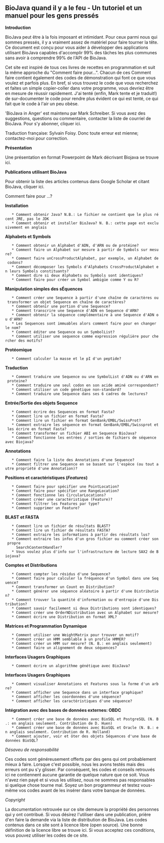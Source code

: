 == BioJava quand il y a le feu - Un tutoriel et un manuel pour les gens press&eacute;s ==

'''Introduction'''

BioJava peut être à la fois imposant et intimidant. Pour ceux parmi nous qui sommes pressés, il y a vraiment assez de matériel pour faire tourner la tête. Ce document est conçu pour vous aider à développer des applications utilisant BioJava capables d'accomplir 99% des tâches les plus communes sans avoir à comprendre 99% de l'API de BioJava.

Cet site est inspiré de tous ces livres de recettes en programmation et suit la même approche du "Comment faire pour...". Chacun de ces Comment faire contient également des codes de démonstration qui font ce que vous voulez et parfois plus. En bref, si vous trouvez le code que vous recherchez et faites un simple copier-coller dans votre programme, vous devriez être en mesure de réussir rapidement. J'ai tenté (enfin, Mark tente et je traduit!) de sur-documenter le code pour rendre plus évident ce qui est tenté, ce qui fait que le code à l'air un peu obèse.

'BioJava in Anger' est maintenu par Mark Schreiber. Si vous avez des suggestions, questions ou commentaire, contacter la liste de courriel de BioJava. Pour s'y abonner, cliquer ici.

Traduction française: Sylvain Foisy. Donc toute erreur est mienne; contactez-moi pour correction.

'''Présentation'''

Une présentation en format Powerpoint de Mark décrivant Biojava se trouve ici.

'''Publications utilisant BioJava'''

Pour obtenir la liste des articles contenus dans Google Scholar et citant BioJava, cliquer ici.

Comment faire pour ...?

'''Installation'''

    * Comment obtenir Java? N.B.: Le fichier ne contient que le plus récent JRE, pas le JDK
    * Comment obtenir et installer BioJava? N. B.: cette page est exclusivement en anglais

'''Alphabets et Symbols'''

    * Comment obtenir un Alphabet d'ADN, d'ARN ou de protéine?
    * Comment faire un Alphabet sur mesure à partir de Symbols sur mesure?
    * Comment faire unCrossProductAlphabet, par exemple, un Alphabet de codons?
    * Comment décomposer les Symbols d'Alphabets CrossProductAlphabet en leurs Symbols constituants?
    * Comment dire si deux Alphabets ou Symbols sont identiques?
    * Comment faire pour créer un Symbol ambigüe comme Y ou R?

'''Manipulation simples des sÉquences'''

    * Comment créer une Sequence à partir d'une chaîne de caractères ou transformer un objet Sequence en chaîne de caractères?
    * Comment obtenir une portion d'une Sequence?
    * Comment transcrire une Sequence d'ADN en Sequence d'ARN?
    * Comment obtenir la séquence complémentaire à une Sequence d'ADN ou d'ARN?
    * Les Sequences sont immuables alors comment faire pour en changer le nom?
    * Comment éditer une Sequence ou un SymbolList?
    * Comment utiliser une sequence comme expression régulière pour chercher des motifs?

'''Protéomique'''

    * Comment calculer la masse et le pI d'un peptide?

'''Traduction'''

    * Comment traduire une Sequence ou une SymbolList d'ADN ou d'ARN en proteine?
    * Comment traduire une seul codon en son acide aminé correspondant?
    * Comment utiliser un code génétique non-standard?
    * Comment traduire une Sequence dans ses 6 cadres de lectures?

'''Entrée/Sortie des objets Sequence'''

    * Comment écrire des Sequences en format Fasta?
    * Comment lire un fichier en format Fasta?
    * Comment lire un fichier en format GenBank/EMBL/SwissProt?
    * Comment extraire les séquence en format GenBank/EMBL/Swissprot et les écrire en format Fasta?
    * Comment transformer un fichier ABI en Sequence BioJava?
    * Comment fonctionne les entrées / sorties de fichiers de séquence avec Biojava?

'''Annotations'''

    * Comment faire la liste des Annotations d'une Sequence?
    * Comment filtrer une Sequence en se basant sur l'espèce (ou tout autre propriété d'une Annotation)?

'''Positions et caract&eacute;ristiques (''Features'')'''

    * Comment faire pour spécifier une PointLocation?
    * Comment faire pour spécifier une RangeLocation?
    * Comment fonctionne les CircularLocations?
    * Comment créer une caractéristique (Feature)?
    * Comment filtrer les Features par type?
    * Comment supprimer un Feature?

'''BLAST et FASTA'''

    * Comment lire un fichier de résultats BLAST?
    * Comment lire un fichier de résultats FASTA?
    * Comment extraire les informations à partir des résultats lus?
    * Comment extraire les infos d'un gros fichier ou comment créer son propre
      SearchContentHandler?
    * Vous voulez plus d'info sur l'infrastructure de lecture SAX2 de Biojava?

'''Comptes et Distributions'''

    * Comment compter les résidus d'une Sequence?
    * Comment faire pour calculer la fréquence d'un Symbol dans une Sequence?
    * Comment transformer un Count en Distribution?
    * Comment générer une séquence aléatoire à partir d'une Distribution?
    * Comment trouver la quantité d'information ou d'entropie d'une Distribution?
    * Comment savoir facilement si deux Distributions sont identiques?
    * Comment créer une OrderNDistribution avec un Alphabet sur mesure?
    * Comment écrire une Distribution en format XML?

'''Matrices et Programmation Dynamique'''

    * Comment utiliser une WeightMatrix pour trouver un motif?
    * Comment créer un HMM semblable à un profile HMMER?
    * Comment créer un HMM sur mesure? (N. B.: en anglais seulement)
    * Comment faire un alignement de deux séquences?

'''Interfaces Usagers Graphiques'''

    * Comment écrire un algorithme génétique avec BioJava?

 

'''Interfaces Usagers Graphiques'''

    * Comment visualiser Annotations et Features sous la forme d'un arbre?
    * Comment afficher une Sequence dans un interface graphique?
    * Comment afficher les coordonnées d'une séquence?
    * Comment afficher les caractéristiques d'une séquence?

'''Int&eacute;gration avec des bases de donn&eacute;es externes: OBDC'''

    * Comment créer une base de données avec BioSQL et PostgreSQL (N. B.: en anglais seulement. Contribution de D. Huen)
    * Comment créer une base de données avec BioSQL et Oracle (N. B.: en anglais seulement. Contribution de R. Holland)
    * Comment ajouter, voir et ôter des objets Séquences d'une base de données BioSQL?

 
 

''D&eacute;saveu de responsabilit&eacute;''

Ces codes sont généreusement offerts par des gens qui ont probablement mieux à faire. Lorsque c'est possible, nous les avons testés mais des erreurs ont pu s'y glisser. Par conséquent, les codes et conseils retrouvés ici ne contiennent aucune garantie de quelque nature que ce soit. Vous n'avez rien payé et si vous les utilisez, nous ne sommes pas responsables si quelque chose tourne mal. Soyez un bon programmeur et testez vous-même vos codes avant de les insérer dans votre banque de données.

''Copyright''

La documentation retrouvée sur ce site demeure la propriété des personnes qui y ont contribué. Si vous désirez l'utiliser dans une publication, prière d'en faire la demande via la liste de distribution de BioJava. Les codes contenus dans ce site sont à licence libre (open source). Une bonne définition de la licence libre se trouve ici. Si vous acceptez ces conditions, vous pouvez utiliser les codes de ce site.